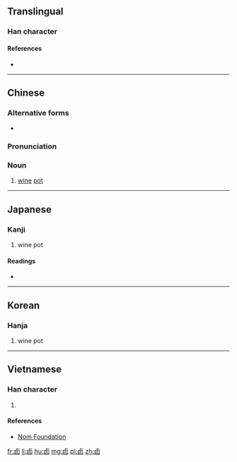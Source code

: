 ==Translingual==

===Han character===
{{Han char|rn=25|rad=卜|as=05|sn=7|four=21600|canj=YWS|ids=⿱[[卜|⺊]][[囙]]}}

====References====
* {{Han ref|kx=0158.060|dkj=02791|dj=0362.070|hdz=10093.150|uh=5363|ud=21347|bh=CA72|bd=51826}}

----

==Chinese==
{{zh-forms}}

===Alternative forms===
* {{zh-l|㔽}}

===Pronunciation===
{{zh-pron
|m=yǒu
|c=jau5
|mc=y
|oc=y
|ma=
|cat=n
}}

===Noun===
{{zh-noun}}

# [[wine]] [[pot]]

----

==Japanese==

===Kanji===
{{ja-kanji|grade=|rs=卜05}}

# wine pot

====Readings====
* {{ja-readings|on=[[ゆう]] (yū), [[ゆ]] (yu)|kun=[[さけつぼ]] (saketsubo)}}

----

==Korean==

===Hanja===
{{ko-hanja|hangeul=유|rv=yu|mr=yu}}

# wine pot

----

==Vietnamese==

===Han character===
{{vi-readings|rs=卜05| hanviet = dữu}}

# {{defn|lang=vi|sort=卜05}}

====References====
*[http://nomfoundation.org/common/nom_details.php?codepoint=5363 Nom Foundation]

[[fr:卣]]
[[li:卣]]
[[hu:卣]]
[[mg:卣]]
[[pl:卣]]
[[zh:卣]]